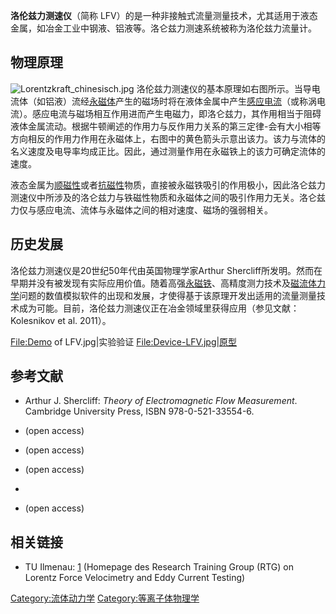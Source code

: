 {{noteTA
|G1=Physics
}}
'''洛伦兹力测速仪'''（简称 LFV）的是一种非接触式流量测量技术，尤其适用于液态金属，如冶金工业中钢液、铝液等。洛仑兹力测速系统被称为洛伦兹力流量计。

==物理原理==
[[File:Lorentzkraft_chinesisch.jpg|thumb]]
洛伦兹力测速仪的基本原理如右图所示。当导电流体（如铝液）流经[[永磁体|永磁体]]产生的磁场时将在液体金属中产生[[感应电流|感应电流]]（或称涡电流）。感应电流与磁场相互作用进而产生电磁力，即洛仑兹力，其作用相当于阻碍液体金属流动。根据牛顿阐述的作用力与反作用力关系的第三定律-会有大小相等方向相反的作用力作用在永磁体上，右图中的黄色箭头示意出该力。该力与流体的名义速度及电导率均成正比。因此，通过测量作用在永磁铁上的该力可确定流体的速度。

液态金属为[[顺磁性|顺磁性]]或者[[抗磁性|抗磁性]]物质，直接被永磁铁吸引的作用极小，因此洛仑兹力测速仪中所涉及的洛仑兹力与铁磁性物质和永磁体之间的吸引作用力无关。洛仑兹力仅与感应电流、流体与永磁体之间的相对速度、磁场的强弱相关。

==历史发展==

洛伦兹力测速仪是20世纪50年代由英国物理学家Arthur Shercliff所发明。然而在早期并没有被发现有实际应用价值。随着高强[[永磁铁|永磁铁]]、高精度测力技术及[[磁流体力学|磁流体力学]]问题的数值模拟软件的出现和发展，才使得基于该原理开发出适用的流量测量技术成为可能。目前，洛伦兹力测速仪正在冶金领域里获得应用（参见文献：Kolesnikov et al. 2011）。

<gallery>
File:Demo of LFV.jpg|实验验证
File:Device-LFV.jpg|原型
</gallery>

==参考文献==
{{refbegin}}
* Arthur J. Shercliff: ''Theory of Electromagnetic Flow Measurement''. Cambridge University Press, ISBN 978-0-521-33554-6.
*{{cite book | last=Thess | first=Andre | coauthors=E.V.Votyakov, Y.Kolesnikov: | title= Lorentz Force Velocimetry. In: Physical Review Letters.96,Nr.16, 2006,S.164501| doi=10.1103/PhysRevLett.96.164501}} (open access)
*{{cite book | last=Kolesnikov| first=Yuri| coauthors=C.Karcher, A.Thess: | title= Lorentz Force Flowmeter for Liquid Aluminum: Laboratory Experiments and Plant Tests. In: Metall. Mat. Trans. B. 42B, 2011, S. 241-250., | doi=10.1007/s11663-011-9477-6 }} (open access)
*{{cite book | last=Thess| first=Andre| coauthors=E. Votyakov, B. Knaepen, O. Zikanov : | title= Theory of the Lorentz Force Flowmeter. In: New Journal of Physics. 9, 2007, S.290.,  | doi=10.1088/1367-2630/9/8/299 }} (open access)
*{{cite book | last=Priede| first=J| coauthors=D. Buchenau., G. Gerbeth : | title= Single-Magnet Rotary Flowmeter for Liquid Metals. In: J. Appl. Phys.110, 2010, S. 03451.,  | date=2011-06-18| url=https://archive.org/details/arxiv-1012.3965| doi=10.1063/1.3610440}}
*{{cite book | last=Wang| first=X.-D| coauthors= Kolesnikov Yu., Thess A. | title= Numerical Calibration of a Lorentz Force Flowmeter. Meas.Sci.Tech. Vol.23, 2012, 045005,  | doi=10.1088/0957-0233/23/4/045005}} (open access)

{{refend}}

==相关链接==
* TU Ilmenau: [https://web.archive.org/web/20131117085815/http://www.tu-ilmenau.de/lorentz-force/] (Homepage des Research Training Group (RTG) on Lorentz Force Velocimetry and Eddy Current Testing)

[[Category:流体动力学|Category:流体动力学]]
[[Category:等离子体物理学|Category:等离子体物理学]]